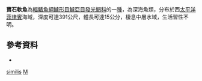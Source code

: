{{Speciesbox
| taxon = Malakichthys similis
| binomial_authority = [[Yamanoue|Yamanoue]] & [[Matsuura|Matsuura]], 2004
| status = NE
| status_system = IUCN3.1
}}

'''寶石軟魚'''為[[輻鰭魚綱|輻鰭魚綱]][[鱸形目|鱸形目]][[鱸亞目|鱸亞目]][[發光鯛科|發光鯛科]]的一[[種|種]]，為深海魚類，分布於西[[太平洋|太平洋]][[菲律賓|菲律賓]]海域，深度可達391公尺，體長可達15公分，棲息中層水域，生活習性不明。

== 參考資料 ==
*{{FishBase_species|genus=Malakichthys|species=similis|year=2016|month=8}}

{{鱸形目小作品}}

{{Taxonbar}}
[[Category:軟魚屬|similis]]
[[Category:2004年描述的鱼类|M]]